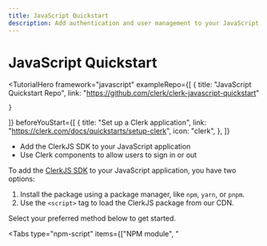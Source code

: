 ```yaml
---
title: JavaScript Quickstart
description: Add authentication and user management to your JavaScript app with Clerk.
---
```


# JavaScript Quickstart

<TutorialHero
  framework="javascript"
  exampleRepo={[
    {
      title: "JavaScript Quickstart Repo",
      link: "https://github.com/clerk/clerk-javascript-quickstart"

    }
  ]}
  beforeYouStart={[
    {
      title: "Set up a Clerk application",
      link: "https://clerk.com/docs/quickstarts/setup-clerk",
      icon: "clerk",
    },
  ]}
>
  - Add the ClerkJS SDK to your JavaScript application
  - Use Clerk components to allow users to sign in or out
</TutorialHero>

To add the [ClerkJS SDK](/docs/references/javascript/overview) to your JavaScript application, you have two options:

1. Install the package using a package manager, like `npm`, `yarn`, or `pnpm`.
1. Use the `<script>` tag to load the ClerkJS package from our CDN.

Select your preferred method below to get started.

<Tabs type="npm-script" items={["NPM module", "<script>"]}>
  {/* NPM module tab */}

  <Tab>
    <Steps>
      ### Set up a JavaScript application using Vite

      To install the ClerkJS SDK, you will need to use a bundler like [Vite](https://vitejs.dev/) or [Webpack](https://webpack.js.org/) to use this method.

      For the sake of this guide, scaffold your new JavaScript application using [Vite](https://vitejs.dev/guide/#scaffolding-your-first-vite-project). From the prompts, choose the **Vanilla** framework, and then choose the **JavaScript** variant.

      <CodeBlockTabs type="installer" options={["npm", "yarn", "pnpm"]}>
        ```bash {{ prettier: false, filename: 'terminal' }}
        npm create vite@latest clerk-javascript
        cd clerk-javascript
        npm install
        npm run dev
        ```

        ```bash {{ prettier: false, filename: 'terminal' }}
        yarn create vite clerk-javascript
        cd clerk-javascript
        yarn install
        yarn dev
        ```

        ```bash {{ prettier: false, filename: 'terminal' }}
        pnpm create vite clerk-javascript
        cd clerk-javascript
        pnpm install
        pnpm dev
        ```
      </CodeBlockTabs>

      ### Install `@clerk/clerk-js`

      At the root of your project, install the ClerkJS package using your package manager of choice:

      <CodeBlockTabs type="installer" options={["npm", "yarn", "pnpm"]}>
        ```bash {{ prettier: false, filename: 'terminal' }}
        npm install @clerk/clerk-js
        ```

        ```bash {{ prettier: false, filename: 'terminal' }}
        yarn add @clerk/clerk-js
        ```

        ```bash {{ prettier: false, filename: 'terminal' }}
        pnpm add @clerk/clerk-js
        ```
      </CodeBlockTabs>

      ### Set environment variables

      It's recommended to use environment variables to store your Clerk **Publishable Key**. A common way to use environment variables in a JavaScript project is by putting the values in an `.env` file and then loading them into your application using a package like [`dotenv`](https://www.npmjs.com/package/dotenv). However, when using Vite, environment variables stored in an `.env` file at the project root are automatically exposed through the [`import.meta.env` object](https://vitejs.dev/guide/env-and-mode.html#env-variables).

      1. Create an `.env` file at the root of your project, and add your Clerk **Publishable Key**. If you're signed into Clerk, the `.env` snippet below will contain your key. Otherwise, you can copy it from the Clerk Dashboard by navigating to the [**API Keys**](https://dashboard.clerk.com/last-active?path=api-keys) page.

      <InjectKeys>
        ```env {{ prettier: false, filename: '.env' }}
        VITE_CLERK_PUBLISHABLE_KEY={{pub_key}}
        ```
      </InjectKeys>

      2. In your `main.js` file, import the publishable key using Vite's `import.meta.env` object.

      ```js {{ prettier: false, filename: 'main.js' }}
      const clerkPubKey = import.meta.env.VITE_CLERK_PUBLISHABLE_KEY;
      ```

      ### Initialize ClerkJS

      To initialize the ClerkJS SDK, import the `Clerk` class and instantiate it with your **Publishable Key**. Then, call the `load()` method to initialize ClerkJS.

      ```js {{ prettier: false, filename: 'main.js' }}
      import { Clerk } from "@clerk/clerk-js";

      const clerkPubKey = import.meta.env.VITE_CLERK_PUBLISHABLE_KEY;

      const clerk = new Clerk(clerkPubKey);
      await clerk.load({
        // Set load options here
      });
      ```

      > [!NOTE]
      > Calling the `load()` method initializes ClerkJS. For more information on the `load()` method and what options you can pass to it, check out the [reference documentation](/docs/references/javascript/clerk/clerk#load).

      ### Allow users to sign in and out

      Clerk's [prebuilt components](/docs/components/overview) are the easiest way to add authentication and user management to your application. They come styled out of the box and are customizable to fit your application's design.

      To get started, you will use:

      - [`<SignIn />`](/docs/components/authentication/sign-in): renders a user interface for signing in.
      - [`<UserButton />`](/docs/components/user/user-button): shows the avatar from the account the user is signed in with. When clicked, it opens a dropdown menu with options to sign out.

      Your `main.js` file should look something like this:

      ```js {{ prettier: false, filename: 'main.js' }}
      import { Clerk } from "@clerk/clerk-js";

      const clerkPubKey = import.meta.env.VITE_CLERK_PUBLISHABLE_KEY;

      const clerk = new Clerk(clerkPubKey);
      await clerk.load();

      if (clerk.user) {
        document.getElementById("app").innerHTML = `
          <div id="user-button"></div>
        `;

        const userButtonDiv =
          document.getElementById("user-button");

        clerk.mountUserButton(userButtonDiv);
      } else {
        document.getElementById("app").innerHTML = `
          <div id="sign-in"></div>
        `;

        const signInDiv =
          document.getElementById("sign-in");

        clerk.mountSignIn(signInDiv);
      }
      ```

      And your `index.html` file should look something like this:

      ```html {{ prettier: false, filename: 'index.html' }}
      <!doctype html>
      <html lang="en">
        <head>
          <meta charset="UTF-8" />
          <link rel="icon" type="image/svg+xml" href="/vite.svg" />
          <meta name="viewport" content="width=device-width, initial-scale=1.0" />
          <title>Vite App</title>
        </head>
        <body>
          <div id="app"></div>
          <script type="module" src="/main.js"></script>
        </body>
      </html>
      ```
    </Steps>
  </Tab>

  {/* <script> tag tab */}

  <Tab>
    <Steps>
      ### Add the ClerkJS package using a `<script>` tag

      This `<script>` tag will load the ClerkJS package from our CDN and initialize it with your Clerk **Publishable Key** and **Frontend API URL**. It should be placed before any other `<script>` tags that use ClerkJS.

      1. Navigate to the [Clerk Dashboard](https://dashboard.clerk.com/last-active?path=api-keys) and select your application.
      1. In the navigation sidebar, select **API Keys**.
      1. In the **Quick Copy** section, select **JavaScript** from the dropdown menu.
      1. Copy the `<script>` tag and paste it into your HTML file.

      It should look something like this:

      <InjectKeys>
        ```html {{ prettier: false, filename: 'index.html' }}
        <script
          async
          crossorigin="anonymous"
          data-clerk-publishable-key="{{pub_key}}"
          src="https://{{fapi_url}}/npm/@clerk/clerk-js@latest/dist/clerk.browser.js"
          type="text/javascript"
        ></script>
        ```
      </InjectKeys>

      In the `<script>` tag, the `onload` attribute is used to call the `load()` method when the ClerkJS package is loaded. This is necessary to initialize ClerkJS. For more information on the `load()` method and what options you can pass to it, check out the [reference documentation](/docs/references/javascript/clerk/clerk#load).

      ### Listen for the `load` event

      After the ClerkJS package is loaded, you can listen for the `load` event to ensure that ClerkJS is ready to use.

      Below the `<script>` tag that initializes ClerkJS, add another `<script>` tag to listen for the `load` event:

      ```html {{ prettier: false, filename: 'index.html' }}
      <script>
        window.addEventListener("load", async function () {
          await Clerk.load();

          console.log("ClerkJS is loaded");
        });
      </script>
      ```

      ### Allow users to sign in or out

      Clerk's [prebuilt components](/docs/components/overview) are the easiest way to add authentication and user management to your application. They come styled out of the box and are customizable to fit your application's design.

      To get started, you will use:

      - [`<SignIn />`](/docs/components/authentication/sign-in): renders a user interface for signing in.
      - [`<UserButton />`](/docs/components/user/user-button): shows the avatar from the account the user is signed in with. When clicked, it opens a dropdown menu with options to sign out.

      <InjectKeys>
        ```html {{ prettier: false, filename: 'index.html' }}
        <div id="app"></div>

        <!-- Initialize Clerk with your
        Clerk Publishable key and Frontend API URL -->
        <script
          async
          crossorigin="anonymous"
          data-clerk-publishable-key="{{pub_key}}"
          src="https://{{fapi_url}}/npm/@clerk/clerk-js@latest/dist/clerk.browser.js"
          type="text/javascript"
        ></script>

        <script>
          window.addEventListener("load", async function () {
            await Clerk.load();

            if (Clerk.user) {
              document.getElementById("app").innerHTML = `
                <div id="user-button"></div>
              `;

              const userButtonDiv = document.getElementById("user-button");

              Clerk.mountUserButton(userButtonDiv);
            } else {
              document.getElementById("app").innerHTML = `
                <div id="sign-in"></div>
              `;

              const signInDiv = document.getElementById("sign-in");

              Clerk.mountSignIn(signInDiv);
            }
          });
        </script>
        ```
      </InjectKeys>
    </Steps>
  </Tab>
</Tabs>

### More resouces

<div className="container mx-auto my-4">
  <div className="grid grid-cols-1 gap-6 md:grid-cols-2">
    <Cards
      title="Clerk Class Reference"
      description="Learn more about the Clerk class and how to use it."
      link="/docs/references/javascript/clerk/clerk"
      cta="Learn More"
    />

    <Cards
      title="Authentication Components"
      description="Learn more about all our authentication components."
      link="/docs/references/javascript/clerk/clerk#components"
      cta="Learn More"
    />

    <Cards
      title="Customization & Localization"
      description="Learn how to customize and localize the Clerk components."
      link="/docs/components/customization/overview"
      cta="Learn More"
    />
  </div>
</div>
